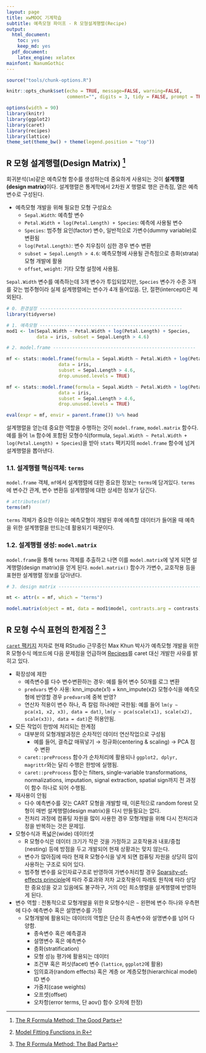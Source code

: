 ```yaml
---
layout: page
title: xwMOOC 기계학습
subtitle: 예측모형 파이프 - R 모형설계행렬(Recipe)
output:
  html_document: 
    toc: yes
    keep_md: yes
  pdf_document:
    latex_engine: xelatex
mainfont: NanumGothic
---
```

 
``` r
source("tools/chunk-options.R")

knitr::opts_chunk$set(echo = TRUE, message=FALSE, warning=FALSE,
                      comment="", digits = 3, tidy = FALSE, prompt = TRUE, fig.align = 'center')

options(width = 90)
library(knitr)
library(ggplot2)
library(caret)
library(recipes)
library(lattice)
theme_set(theme_bw() + theme(legend.position = "top"))
```

## R 모형 설계행렬(Design Matrix) [^design-matrix-in-r]

[^design-matrix-in-r]: [The R Formula Method: The Good Parts](https://rviews.rstudio.com/2017/02/01/the-r-formula-method-the-good-parts/)

회귀분석(`lm`)같은 예측모형 함수를 생성하는데 중요하게 사용되는 것이 **설계행렬(design matrix)**이다.
설계행렬은 통계학에서 2차원 $X$ 행렬로 행은 관측점, 열은 예측변수로 구성된다. 

- 예측모형 개발을 위해 필요한 모형 구성요소
    - `Sepal.Width`: 예측할 변수
    - `Petal.Width + log(Petal.Length) + Species`: 예측에 사용될 변수
    - `Species`: 범주형 요인(factor) 변수, 일반적으로 가변수(dummy variable)로 변환됨
    - `log(Petal.Length)`: 변수 치우침이 심한 경우 변수 변환
    - `subset = Sepal.Length > 4.6`: 예측모형에 사용될 관측점으로 층화(strata) 모형 개발에 활용
    - `offset`, `weight`: 기타 모형 설정에 사용됨.

`Sepal.Width` 변수를 예측하는데 3개 변수가 투입되었지만, `Species` 변수가 수준 3개를 갖는 범주형이라 실제 설계행렬에는 변수가 4개 들어있음.
단, 절편(intercept)은 제외된다.


``` r
# 0. 환경설정 ----------------------------------------------------
library(tidyverse)

# 1. 예측모형 ----------------------------------------------------
mod1 <- lm(Sepal.Width ~ Petal.Width + log(Petal.Length) + Species, 
           data = iris, subset = Sepal.Length > 4.6)

# 2. model.frame ----------------------------------------------------

mf <- stats::model.frame(formula = Sepal.Width ~ Petal.Width + log(Petal.Length) + Species, 
                   data = iris, 
                   subset = Sepal.Length > 4.6, 
                   drop.unused.levels = TRUE)

mf <- stats::model.frame(formula = Sepal.Width ~ Petal.Width + log(Petal.Length) + Species, 
                   data = iris, 
                   subset = Sepal.Length > 4.6, 
                   drop.unused.levels = TRUE)

eval(expr = mf, envir = parent.frame()) %>% head
```

설계행렬을 얻는데 중요한 역할을 수행하는 것이 `model.frame`, `model.matrix` 함수다.
예를 들어 `lm` 함수에 포함된 모형수식(formula, `Sepal.Width ~ Petal.Width + log(Petal.Length) + Species`)을 받아 
`stats` 팩키지의 `model.frame` 함수에 넘겨 설계행렬을 뽑아낸다. 

### 1.1. 설계행렬 핵심객체: `terms`

`model.frame` 객체, `mf`에서 설계행렬에 대한 중요한 정보는 `terms`에 담겨있다.
`terms`에 변수간 관계, 변수 변환등 설계행렬에 대한 상세한 정보가 담긴다.

``` r
# attributes(mf)
terms(mf)
```

`terms` 객체가 중요한 이유는 예측모형이 개발된 후에 예측할 데이터가 들어올 때 예측을 위한 설계행렬을 만드는데 활용되기 때문이다.

### 1.2. 설계행렬 생성: `model.matrix`

`model.frame`을 통해 `terms` 객체를 추출하고 나면 이를 `model.matrix`에 넣게 되면 설계행렬(design matrix)을 얻게 된다.
`model.matrix()` 함수가 가변수, 교호작용 등을 표현한 설계행렬 정보를 담아낸다.

``` r
# 3. design matrix ----------------------------------------------------

mt <- attr(x = mf, which = "terms")

model.matrix(object = mt, data = mod1$model, contrasts.arg = contrasts) %>% head
```

## R 모형 수식 표현의 한계점 [^ripley-model-formula] [^max-khun-model-evaluation]

[^ripley-model-formula]: [Model Fitting Functions in R](https://developer.r-project.org/model-fitting-functions.html)

[^max-khun-model-evaluation]: [The R Formula Method: The Bad Parts](https://rviews.rstudio.com/2017/03/01/the-r-formula-method-the-bad-parts/)

[`caret` 팩키지](http://topepo.github.io/caret/index.html) 저자로 현재 RStudio 근무중인 Max Khun 박사가 예측모형 개발을 위한 R 모형수식 메쏘드에 다음 문제점을 언급하며 
[Recipes](https://topepo.github.io/recipes/)를 caret 대신 개발한 사유를 밝히고 있다.

- 확장성에 제한 
    - 예측변수를 다수 변수변환하는 경우: 예를 들어 변수 50개를 로그 변환
    - `predvars` 변수 사용: knn_impute(x1) + knn_impute(x2) 모형수식을 예측모형에 반영할 경우 `predvars`에 중복 반영?
    - 연산자 적용이 변수 하나, 즉 칼럼 하나에만 국한됨: 예를 들어 `lm(y ~ pca(x1, x2, x3), data = dat)`, `lm(y ~ pca(scale(x1), scale(x2), scale(x3)), data = dat)`은 허용안됨.
- 모든 작업이 한방에 처리되는 한계점
    - 대부분의 모형개발과정은 순차적인 데이터 연산작업으로 구성됨
        - 예를 들어, 결측값 매꿔넣기 &rarr; 정규화(centering & scaling) &rarr; PCA 점수 변환
    - `caret::preProcess` 함수가 순차처리에 활용되나 `ggplot2, dplyr, magrittr`와는 달리 수행은 한방에 실행됨.
    -  `caret::preProcess` 함수는 filters, single-variable transformations, normalizations, imputation, signal extraction, spatial sign까지 전 과정이 함수 하나로 되어 수행됨.
- 재사용이 안됨
    - 다수 예측변수를 갖는 CART 모형을 개발할 때, 이론적으로 random forest 모형이 매번 설계행렬(design matrix)을 다시 만들필요는 없다.
    - 전처리 과정에 컴퓨팅 자원을 많이 사용한 경우 모형개발을 위해 다시 전처리과정을 반복하는 것은 문제임.
- 모형수식과 폭넓은(wide) 데이터셋 
    - R 모형수식은 데이터 크기가 작은 것을 가정하고 교호작용과 내포/중첩(nesting) 등에 방점을 두고 개발되어 현재 상황과는 맞지 않는다.
    - 변수가 많아짐에 따라 현재 R 모형수식을 넣게 되면 컴퓨팅 자원을 상당히 많이 사용하는 구조로 되어 있다.
    - 범주형 변수를 요인자료구조로 반영하여 가변수처리할 경우 [Sparsity-of-effects principle](https://en.wikipedia.org/wiki/Sparsity-of-effects_principle)에 따라 주효과와 저차 교호작용이 파레토 원칙에 따라
      상당한 중요성을 갖고 있음에도 불구하구, 거의 0인 희소행렬을 설계행렬에 반영하게 된다.
- 변수 역할 : 전통적으로 모형개발을 위한 R 모형수식은 `~` 왼편에 변수 하나와 우측편에 다수 예측변수 혹은 설명변수를 가정
    - 모형개발에 활용되는 데이터의 역할은 단순히 종속변수와 설명변수를 넘어 다양함.
        - 종속변수 혹은 예측결과
        - 설명변수 혹은 예측변수
        - 층화(stratification)
        - 모형 성능 평가에 활용되는 데이터
        - 조건부 혹은 퍼싯(facet) 변수 (`lattice`, `ggplot2`에 활용)
        - 임의효과(random effects) 혹은 계층 or 계층모형(hierarchical model) ID 변수
        - 가중치(case weights)
        - 오프셋(offset)
        - 오차항(error terms, 단 aov() 함수 오차에 한정)


